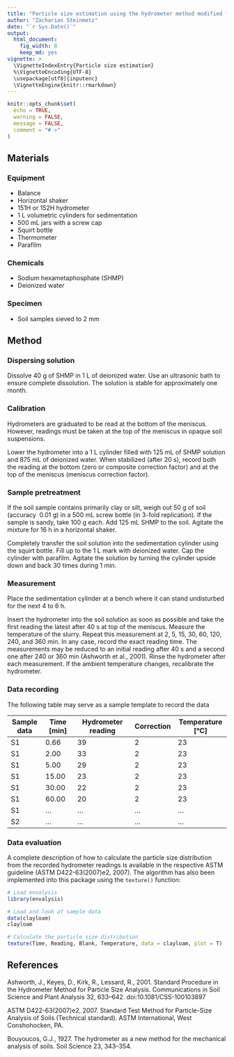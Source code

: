 ```yaml
---
title: "Particle size estimation using the hydrometer method modified from ASTM D422-63(2007)e2 and Bouyoucos (1927)"
author: "Zacharias Steinmetz"
date: "`r Sys.Date()`"
output:
  html_document:
    fig_width: 8
    keep_md: yes
vignette: >
  \VignetteIndexEntry{Particle size estimation}
  %\VignetteEncoding{UTF-8}
  \usepackage[utf8]{inputenc}
  \VignetteEngine{knitr::rmarkdown}
---
```


```r
knitr::opts_chunk$set(
  echo = TRUE,
  warning = FALSE, 
  message = FALSE,
  comment = "# >"
)
```

## Materials

### Equipment

* Balance
* Horizontal shaker
* 151H or 152H hydrometer
* 1 L volumetric cylinders for sedimentation
* 500 mL jars with a screw cap
* Squirt bottle
* Thermometer
* Parafilm

### Chemicals

* Sodium hexametaphosphate (SHMP)
* Deionized water

### Specimen

* Soil samples sieved to 2 mm

## Method

### Dispersing solution

Dissolve 40 g of SHMP in 1 L of deionized water. Use an ultrasonic bath
to ensure complete dissolution. The solution is stable for approximately
one month.

### Calibration

Hydrometers are graduated to be read at the bottom of the meniscus.
However, readings must be taken at the top of the meniscus in opaque
soil suspensions.

Lower the hydrometer into a 1 L cylinder filled with 125 mL of SHMP
solution and 875 mL of deionized water. When stabilized (after 20 s),
record both the reading at the bottom (zero or composite correction
factor) and at the top of the meniscus (meniscus correction factor).

### Sample pretreatment

If the soil sample contains primarily clay or silt, weigh out 50 g of
soil (accuracy  0.01 g) in a 500 mL screw bottle (in 3-fold
replication). If the sample is sandy, take 100 g each. Add 125 mL SHMP
to the soil. Agitate the mixture for 16 h in a horizontal shaker.

Completely transfer the soil solution into the sedimentation cylinder
using the squirt bottle. Fill up to the 1 L mark with deionized water.
Cap the cylinder with parafilm. Agitate the solution by turning the
cylinder upside down and back 30 times during 1 min.

### Measurement

Place the sedimentation cylinder at a bench where it can stand
undisturbed for the next 4 to 6 h.

Insert the hydrometer into the soil solution as soon as possible and
take the first reading the latest after 40 s at top of the meniscus.
Measure the temperature of the slurry. Repeat this measurement at 2, 5,
15, 30, 60, 120, 240, and 360 min. In any case, record the exact reading
time. The measurements may be reduced to an initial reading after 40 s
and a second one after 240 or 360 min (Ashworth et al., 2001). Rinse
the hydrometer after each measurement. If the ambient temperature
changes, recalibrate the hydrometer.

### Data recording

The following table may serve as a sample template to record the data

| Sample data | Time [min] | Hydrometer reading | Correction | Temperature [°C] |
| ----------- | ---------- | ------------------ | ---------- | ---------------- |
| S1          |  0.66      | 39                 | 2          | 23               |
| S1          |  2.00      | 33                 | 2          | 23               |
| S1          |  5.00      | 29                 | 2          | 23               |
| S1          | 15.00      | 23                 | 2          | 23               |
| S1          | 30.00      | 22                 | 2          | 23               |
| S1          | 60.00      | 20                 | 2          | 23               |
| S1          | ...        | ...                | ...        | ...              |
| S2          | ...        | ...                | ...        | ...              |

### Data evaluation

A complete description of how to calculate the particle size
distribution from the recorded hydrometer readings is available in the
respective ASTM guideline (ASTM D422-63(2007)e2, 2007). The
algorithm has also been implemented into this package using the `texture()` function:

```r
# Load envalysis
library(envalysis)

# Load and look at sample data
data(clayloam)
clayloam

# Calculate the particle size distribution
texture(Time, Reading, Blank, Temperature, data = clayloam, plot = T)
```

## References
Ashworth, J., Keyes, D., Kirk, R., Lessard, R., 2001. Standard Procedure in the 
Hydrometer Method for Particle Size Analysis. Communications in Soil Science and 
Plant Analysis 32, 633–642. doi:10.1081/CSS-100103897

ASTM D422-63(2007)e2, 2007. Standard Test Method for Particle-Size Analysis of 
Soils (Technical standard). ASTM International, West Conshohocken, PA.

Bouyoucos, G.J., 1927. The hydrometer as a new method for the mechanical 
analysis of soils. Soil Science 23, 343–354.
